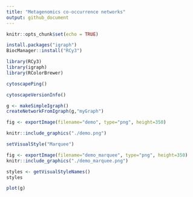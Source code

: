 ```yaml
---
title: "Metagenomics co-occurrence networks"
output: github_document
---
```


```r
knitr::opts_chunk$set(echo = TRUE)
```

```r
install.packages("igraph")
BiocManager::install("RCy3")
```

```r
library(RCy3)
library(igraph)
library(RColorBrewer)
```

```r
cytoscapePing()
```

```r
cytoscapeVersionInfo()
```

```r
g <- makeSimpleIgraph()
createNetworkFromIgraph(g,"myGraph")
```

```r
fig <- exportImage(filename="demo", type="png", height=350)
```

```r
knitr::include_graphics("./demo.png")
```

```r
setVisualStyle("Marquee")
```

```r
fig <- exportImage(filename="demo_marquee", type="png", height=350)
knitr::include_graphics("./demo_marquee.png")
```

```r
styles <- getVisualStyleNames()
styles
```

```r
plot(g)
```








